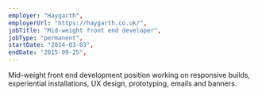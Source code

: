 ```yaml
---
employer: "Haygarth",
employerUrl: "https://haygarth.co.uk/",
jobTitle: "Mid-weight front end developer",
jobType: "permanent",
startDate: "2014-03-03",
endDate: "2015-09-25",
---
```


Mid-weight front end development position working on responsive builds, experiential installations, UX design, prototyping, emails and banners.
